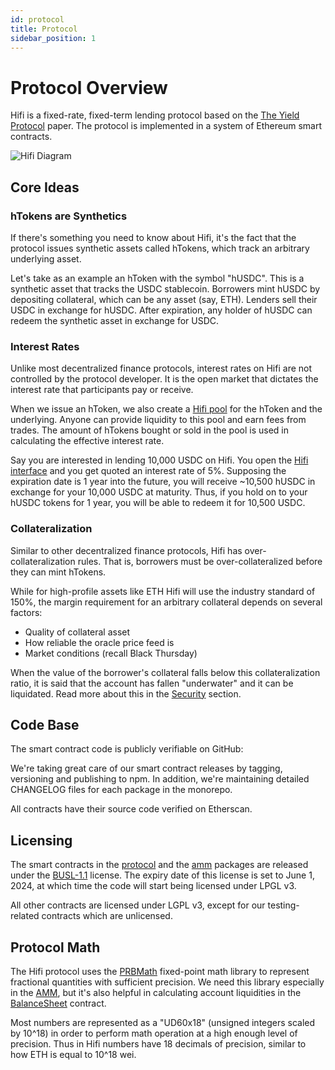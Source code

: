 ```yaml
---
id: protocol
title: Protocol
sidebar_position: 1
---
```



# Protocol Overview

Hifi is a fixed-rate, fixed-term lending protocol based on the [The Yield
Protocol](https://yield.is/Yield.pdf) paper. The protocol is implemented in a system
of Ethereum smart contracts.

![Hifi Diagram](/img/overview/diagram.png)

## Core Ideas

### hTokens are Synthetics

If there's something you need to know about Hifi, it's the fact that the protocol issues synthetic assets called
hTokens, which track an arbitrary underlying asset.

Let's take as an example an hToken with the symbol "hUSDC". This is a synthetic asset that tracks the USDC stablecoin. Borrowers mint hUSDC by
depositing collateral, which can be any asset (say, ETH). Lenders sell their USDC in exchange for hUSDC. After
expiration, any holder of hUSDC can redeem the synthetic asset in exchange for USDC.

### Interest Rates

Unlike most decentralized finance protocols, interest rates on Hifi are not controlled by the protocol
developer. It is the open market that dictates the interest rate that participants pay or receive.

When we issue an hToken, we also create a [Hifi pool](../technical-reference/market-making/hifi-pool) for the hToken and
the underlying. Anyone can provide liquidity to this pool and earn fees from trades. The amount of hTokens
bought or sold in the pool is used in calculating the effective interest rate.

Say you are interested in lending 10,000 USDC on Hifi. You open the [Hifi interface](https://app.hifi.finance) and you get
quoted an interest rate of 5%. Supposing the expiration date is 1 year into the future, you will receive ~10,500 hUSDC in
exchange for your 10,000 USDC at maturity. Thus, if you hold on to your hUSDC tokens for 1 year, you will be able to
redeem it for 10,500 USDC.

### Collateralization

Similar to other decentralized finance protocols, Hifi has over-collateralization rules. That is, borrowers must be
over-collateralized before they can mint hTokens.

While for high-profile assets like ETH Hifi will use the industry standard of 150%, the margin requirement for an arbitrary collateral depends on several factors:

- Quality of collateral asset
- How reliable the oracle price feed is
- Market conditions (recall Black Thursday)

When the value of the borrower's collateral falls below this collateralization ratio, it is said that the account has fallen "underwater" and it can be liquidated. Read more about this in the [Security](./security.mdx) section.

## Code Base

The smart contract code is publicly verifiable on GitHub:

<LinkPreview
  href="https://github.com/hifi-finance/hifi"
  icon="github"
  subtitle="GitHub"
  title="GitHub - hifi-finance/hifi: Monorepo implementing the Hifi fixed-rate, fixed-term lending protocol"
/>

We're taking great care of our smart contract releases by tagging, versioning and publishing to npm. In addition, we're
maintaining detailed CHANGELOG files for each package in the monorepo.

All contracts have their source code verified on Etherscan.

## Licensing

The smart contracts in the
[protocol](https://github.com/hifi-finance/hifi/tree/%40hifi/protocol%401.11.0/packages/protocol) and the
[amm](https://github.com/hifi-finance/hifi/tree/%40hifi/amm%401.11.0/packages/amm) packages are released under the
[BUSL-1.1](https://github.com/hifi-finance/hifi/blob/f1b338ba94b765c829117969dfa7d5cd29b4d38d/LICENSE.md) license. The
expiry date of this license is set to June 1, 2024, at which time the code will start being licensed under LPGL v3.

All other contracts are licensed under LGPL v3, except for our testing-related contracts which are unlicensed.

## Protocol Math

The Hifi protocol uses the [PRBMath](https://github.com/paulrberg/prb-math) fixed-point math library to represent
fractional quantities with sufficient precision. We need this library especially in the
[AMM](../technical-reference/market-making/hifi-pool), but it's also helpful in calculating account liquidities in the
[BalanceSheet](../technical-reference/core/balance-sheet.md) contract.

Most numbers are represented as a "UD60x18" (unsigned integers scaled by 10^18) in order to perform math operation at
a high enough level of precision. Thus in Hifi numbers have 18 decimals of precision, similar to how ETH is equal to 10^18 wei.
